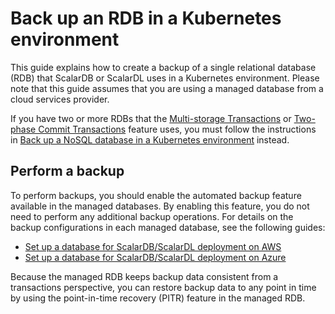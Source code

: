 # Back up an RDB in a Kubernetes environment

This guide explains how to create a backup of a single relational database (RDB) that ScalarDB or ScalarDL uses in a Kubernetes environment. Please note that this guide assumes that you are using a managed database from a cloud services provider.

If you have two or more RDBs that the [Multi-storage Transactions](https://github.com/scalar-labs/scalardb/blob/master/docs/multi-storage-transactions.mdx) or [Two-phase Commit Transactions](https://github.com/scalar-labs/scalardb/blob/master/docs/two-phase-commit-transactions.mdx) feature uses, you must follow the instructions in [Back up a NoSQL database in a Kubernetes environment](./BackupNoSQL.mdx) instead.

## Perform a backup

To perform backups, you should enable the automated backup feature available in the managed databases. By enabling this feature, you do not need to perform any additional backup operations. For details on the backup configurations in each managed database, see the following guides:

* [Set up a database for ScalarDB/ScalarDL deployment on AWS](./SetupDatabaseForAWS.mdx)
* [Set up a database for ScalarDB/ScalarDL deployment on Azure](./SetupDatabaseForAzure.mdx)

Because the managed RDB keeps backup data consistent from a transactions perspective, you can restore backup data to any point in time by using the point-in-time recovery (PITR) feature in the managed RDB.
